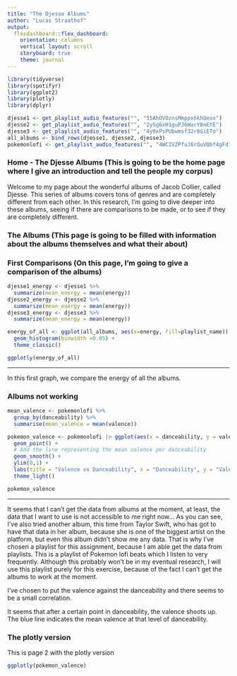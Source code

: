 ```yaml
---
title: "The Djesse Albums"
author: "Lucas Straathof"
output: 
  flexdashboard::flex_dashboard:
    orientation: columns
    vertical layout: scroll
    storyboard: true 
    theme: journal
---
```


```r
library(tidyverse)
library(spotifyr)
library(ggplot2)
library(plotly)
library(dplyr)
```

```r
djesse1 <- get_playlist_audio_features("", "55AhOVOznsMmppxhkhQeox")
djesse2 <- get_playlist_audio_features("", "2ySg6xH1guPJ6WacYBnEtE")
djesse3 <- get_playlist_audio_features("", "4y0xPsPUbwmsf32r8GiETo")
all_albums <- bind_rows(djesse1, djesse2, djesse3)
pokemonlofi <- get_playlist_audio_features("", "4WCIVZPfuJ6rQuVQbf4gFd")
```


### Home - The Djesse Albums (This is going to be the home page where I give an introduction and tell the people my corpus)

Welcome to my page about the wonderful albums of Jacob Collier, called Djesse. This series of albums covers tons of genres and are completely different from each other. In this research, I'm going to dive deeper into these albums, seeing if there are comparisons to be made, or to see if they are completely different. 

### The Albums (This page is going to be filled with information about the albums themselves and what their about)




### First Comparisons (On this page, I'm going to give a comparison of the albums)

```r
djesse1_energy <- djesse1 %>%
  summarize(mean_energy = mean(energy))
djesse2_energy <- djesse2 %>%
  summarize(mean_energy = mean(energy))
djesse3_energy <- djesse3 %>%
  summarize(mean_energy = mean(energy))

energy_of_all <- ggplot(all_albums, aes(x=energy, fill=playlist_name)) +
  geom_histogram(binwidth =0.05) +
  theme_classic()
```

```r
ggplotly(energy_of_all)
```

***

In this first graph, we compare the energy of all the albums. 

### Albums not working

```r
mean_valence <- pokemonlofi %>%
  group_by(danceability) %>%
  summarise(mean_valence = mean(valence))

pokemon_valence <- pokemonlofi |> ggplot(aes(x = danceability, y = valence)) + 
  geom_point() +
  # Add the line representing the mean valence per danceability
  geom_smooth() +
  ylim(0,1) +
  labs(title = "Valence vs Danceability", x = "Danceability", y = "Valence") +
  theme_light()
```

```r
pokemon_valence
```

*** 

It seems that I can't get the data from albums at the moment, at least, the data that I want to use is not accessible to me right now... As you can see, I've also tried another album, this time from Taylor Swift, who has got to have that data in her album, because she is one of the biggest artist on the platform, but even this album didn't show me any data. 
That is why I've chosen a playlist for this assignment, because I am able get the data from playlists. This is a playlist of Pokemon lofi beats which I listen to very frequently. Although this probably won't be in my eventual research, I will use this playlist purely for this exercise, because of the fact I can't get the albums to work at the moment.

I've chosen to put the valence against the danceability and there seems to be a small correlation.


It seems that after a certain point in danceability, the valence shoots up. The blue line indicates the mean valence at that level of danceability.

### The plotly version

This is page 2 with the plotly version

```r
ggplotly(pokemon_valence)
```
